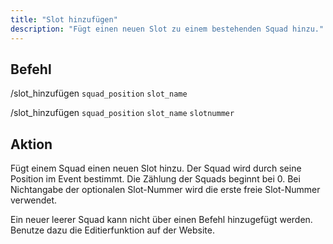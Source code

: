 ```yaml
---
title: "Slot hinzufügen"
description: "Fügt einen neuen Slot zu einem bestehenden Squad hinzu."
---
```


## Befehl

/slot_hinzufügen `squad_position` `slot_name`

/slot_hinzufügen `squad_position` `slot_name` `slotnummer`

## Aktion

Fügt einem Squad einen neuen Slot hinzu. Der Squad wird durch seine Position im Event bestimmt. Die Zählung der Squads beginnt bei 0. Bei Nichtangabe der optionalen Slot-Nummer wird die erste freie Slot-Nummer verwendet.

<Info>
	Ein neuer leerer Squad kann nicht über einen Befehl hinzugefügt werden. Benutze dazu die Editierfunktion auf der
	Website.
</Info>
